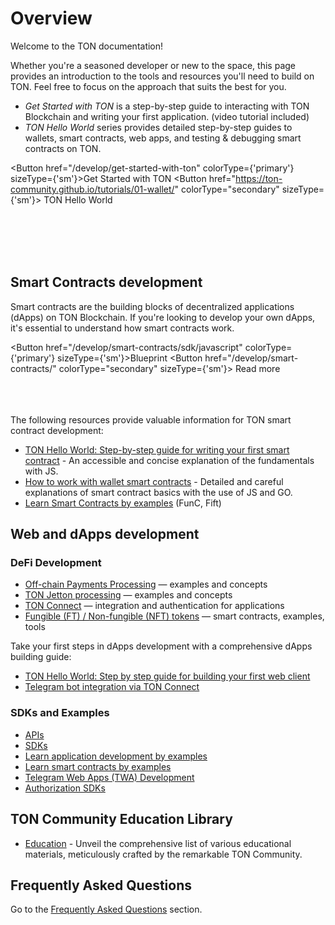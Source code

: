 
# Overview

Welcome to the TON documentation!

Whether you're a seasoned developer or new to the space, this page provides an introduction to the tools and resources you'll need to build on TON. Feel free to focus on the approach that suits the best for you.

- _Get Started with TON_ is a step-by-step guide to interacting with TON Blockchain and writing your first application. (video tutorial included)
- _TON Hello World_ series provides detailed step-by-step guides to wallets, smart contracts, web apps, and testing & debugging smart contracts on TON.

<Button href="/develop/get-started-with-ton" colorType={'primary'} sizeType={'sm'}>Get Started with TON</Button>
<Button href="https://ton-community.github.io/tutorials/01-wallet/"
        colorType="secondary" sizeType={'sm'}>
  TON Hello World
</Button>


[//]: # (- [TON Hello World part 1: Step by step guide for working with your first TON wallet]&#40;https://ton-community.github.io/tutorials/01-wallet/&#41;)

[//]: # (- [TON Onboarding Challenge: Mine your first Soulbound NFT on TON]&#40;/develop/get-started-with-ton&#41;)

<br></br><br></br>
<Player url="https://www.youtube.com/watch?v=XV9ounBPDvI&t" />

## Smart Contracts development

Smart contracts are the building blocks of decentralized applications (dApps) on TON Blockchain. If you're looking to develop your own dApps, it's essential to understand how smart contracts work.

<Button href="/develop/smart-contracts/sdk/javascript" colorType={'primary'} sizeType={'sm'}>Blueprint</Button>
<Button href="/develop/smart-contracts/"
        colorType="secondary" sizeType={'sm'}>
  Read more
</Button>
<br></br><br></br>


The following resources provide valuable information for TON smart contract development:

* [TON Hello World: Step-by-step guide for writing your first smart contract](https://ton-community.github.io/tutorials/02-contract/) - An accessible and concise explanation of the fundamentals with JS.
* [How to work with wallet smart contracts](/develop/smart-contracts/tutorials/wallet) - Detailed and careful explanations of smart contract basics with the use of JS and GO.
* [Learn Smart Contracts by examples](/develop/smart-contracts/examples) (FunC, Fift)


## Web and dApps development

### DeFi Development

* [Off-chain Payments Processing](/develop/dapps/asset-processing) — examples and concepts
* [TON Jetton processing](/develop/dapps/asset-processing/jettons) — examples and concepts
* [TON Connect](/develop/dapps/ton-connect/) — integration and authentication for applications
* [Fungible (FT) / Non-fungible (NFT) tokens](/develop/dapps/defi/tokens) — smart contracts, examples, tools

Take your first steps in dApps development with a comprehensive dApps building guide:

- [TON Hello World: Step by step guide for building your first web client](https://ton-community.github.io/tutorials/03-client/)
- [Telegram bot integration via TON Connect](/develop/dapps/ton-connect/tg-bot-integration)


### SDKs and Examples

* [APIs](/develop/dapps/apis)
* [SDKs](/develop/dapps/apis/sdk)
* [Learn application development by examples](/develop/dapps/#examples)
* [Learn smart contracts by examples](/develop/smart-contracts/examples)
* [Telegram Web Apps (TWA) Development](https://docs.twa.dev/docs/introduction/about-platform)
* [Authorization SDKs](/develop/dapps/ton-connect/developers)


## TON Community Education Library

- [Education](https://github.com/ton-community/awesome-ton#-education) - Unveil the comprehensive list of various educational materials, meticulously crafted by the remarkable TON Community.

## Frequently Asked Questions

Go to the [Frequently Asked Questions](/develop/howto/faq) section.